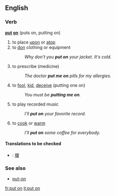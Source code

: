 ==English==

===Verb===
'''[[put]] [[on]]''' (puts on, putting on)

# to place [[upon]] or [[atop]]
# to [[don]] clothing or equipment
#: ''Why don't you '''put on''' your jacket. It's cold.''
# {{idiom}} to prescribe (medicine)
#: ''The doctor '''put me on''' pills for my allergies.''
# {{idiom}} to [[fool]], [[kid]], [[deceive]] (putting one on)
#:''You must be '''putting me on'''.''
# {{idiom}} to play recorded music
#: ''I'll '''put on''' your favorite record.''
# to [[cook]] or [[warm]]
#:''I'll '''put on''' some coffee for everybody.''

====Translations to be checked====
*{{ttbc|CJKV Characters}}: [[擐]]

===See also===
*[[put-on]]

[[fr:put on]]
[[it:put on]]